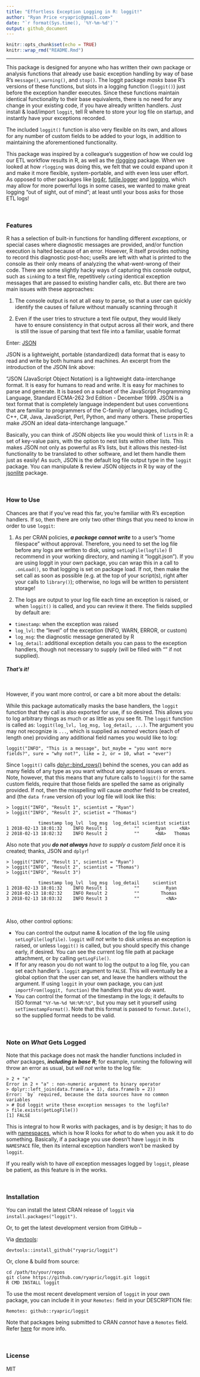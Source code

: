 ```yaml
---
title: "Effortless Exception Logging in R: loggit!"
author: "Ryan Price <ryapric@gmail.com>"
date: "`r format(Sys.time(), '%Y-%m-%d')`"
output: github_document
---
```


```r
knitr::opts_chunk$set(echo = TRUE)
knitr::wrap_rmd("README.Rmd")
```


<!--
[![CRAN_Status_Badge](http://www.r-pkg.org/badges/version-ago/loggit)](https://cran.r-project.org/package=loggit)
-->


---

This package is designed for anyone who has written their own package or
analysis functions that already use basic exception handling by way of base R's
`message()`, `warning()`, and `stop()`. The loggit package *masks* base R's
versions of these functions, but slots in a logging function (`loggit()`) just
before the exception handler executes. Since these functions maintain identical
functionality to their base equivalents, there is no need for any change in
your existing code, if you have already written handlers. Just install &
load/import `loggit`, tell R where to store your log file on startup, and
instantly have your exceptions recorded.

The included `loggit()` function is also very flexible on its own, and allows
for any number of custom fields to be added to your logs, in addition to
maintaining the aforementioned functionality.

This package was inspired by a colleague's suggestion of how we could log our
ETL workflow results in R, as well as the
[rlogging](https://github.com/mjkallen/rlogging) package. When we looked at how
`rlogging` was doing this, we felt that we could expand upon it and make it
more flexible, system-portable, and with even less user effort. As opposed to
other packages like [log4r](http://cran.r-project.org/package=log4r),
[futile.logger](http://cran.r-project.org/package=futile.logger) and
[logging](http://cran.r-project.org/package=logging), which may allow for more
powerful logs in some cases, we wanted to make great logging "out of sight, out
of mind"; at least until your boss asks for those ETL logs!

<br>

### Features

R has a selection of built-in functions for handling different *exceptions*, or
special cases where diagnostic messages are provided, and/or function execution
is halted because of an error. However, R itself provides nothing to record
this diagnostic post-hoc; useRs are left with what is printed to the console as
their only means of analyzing the what-went-wrong of their code. There are some
slightly hacky ways of capturing this console output, such as `sink`ing to a
text file, repetitively `cat`ing identical exception messages that are passed
to existing handler calls, etc. But there are two main issues with these
approaches:

1. The console output is not at all easy to parse, so that a user can quickly
identify the causes of failure without manually scanning through it

2. Even if the user tries to structure a text file output, they would likely
have to ensure consistency in that output across all their work, and there is
still the issue of parsing that text file into a familiar, usable format

Enter: [JSON](https://www.json.org/)

JSON is a lightweight, portable (standardized) data format that is easy to read
and write by both humans and machines. An excerpt from the introduction of the
JSON link above:

"JSON (JavaScript Object Notation) is a lightweight data-interchange format. It
is easy for humans to read and write. It is easy for machines to parse and
generate. It is based on a subset of the JavaScript Programming Language,
Standard ECMA-262 3rd Edition - December 1999. JSON is a text format that is
completely language independent but uses conventions that are familiar to
programmers of the C-family of languages, including C, C++, C#, Java,
JavaScript, Perl, Python, and many others. These properties make JSON an ideal
data-interchange language."

Basically, you can think of JSON objects like you would think of `list`s in R:
a set of key-value pairs, with the option to nest lists within other lists.
This makes JSON not only as powerful as R's lists, but it allows this
nested-list functionality to be translated to other software, and let them
handle them just as easily! As such, JSON is the default log file output type
in the `loggit` package. You can manipulate & review JSON objects in R by way
of the [jsonlite](https://cran.r-project.org/package=jsonlite) package.

<br>

### How to Use

Chances are that if you've read this far, you're familiar with R's exception
handlers. If so, then there are only two other things that you need to know in
order to use `loggit`:

1. As per CRAN policies, _**a package cannot write**_ to a user's "home
filespace" without approval. Therefore, you need to set the log file before any
logs are written to disk, using `setLogFile(logfile)` (I recommend in your
working directory, and naming it "loggit.json"). If you are using loggit in
your own package, you can wrap this in a call to `.onLoad()`, so that logging
is set on package load. If not, then make the set call as soon as possible
(e.g. at the top of your script(s), right after your calls to `library()`);
otherwise, no logs will be written to persistent storage!

1. The logs are output to your log file each time an exception is raised, or
when `loggit()` is called, and you can review it there. The fields supplied by
default are:

- `timestamp`: when the exception was raised
- `log_lvl`: the "level" of the exception (INFO, WARN, ERROR, or custom)
- `log_msg`: the diagnostic message generated by R
- `log_detail`: additional exception details you can pass to the exception
handlers, though not necessary to supply (will be filled with "" if not
supplied).

#### _**That's it!**_

<br>

However, if you want more control, or care a bit more about the details:

While this package automatically masks the base handlers, the `loggit` function
that they call is also exported for use, if so desired. This allows you to log
arbitrary things as much or as little as you see fit. The `loggit` function is
called as: `loggit(log_lvl, log_msg, log_detail, ...)`. The argument you may
not recognize is `...`, which is supplied as *named* vectors (each of length
one) providing any additional field names you would like to log:

    loggit("INFO", "This is a message", but_maybe = "you want more fields?", sure = "why not?", like = 2, or = 10, what = "ever")

Since `loggit()` calls
[dplyr::bind_rows()](http://dplyr.tidyverse.org/reference/bind.html) behind the
scenes, you can add as many fields of any type as you want without any append
issues or errors. Note, however, that this means that any future calls to
`loggit()` for the same custom fields, require that those fields are spelled
the same as originally provided. If not, then the misspelling will cause
*another* field to be created, and (the `data frame` version of) your log file
will look like this:

    > loggit("INFO", "Result 1", scientist = "Ryan")
    > loggit("INFO", "Result 2", scietist = "Thomas")

                timestamp log_lvl  log_msg  log_detail scientist scietist
    1 2018-02-13 18:01:32    INFO Result 1          ""      Ryan     <NA>
    2 2018-02-13 18:02:32    INFO Result 2          ""      <NA>   Thomas

Also note that *you __do not always__ have to supply a custom field* once it is
created; thanks, JSON and `dplyr`!

    > loggit("INFO", "Result 1", scientist = "Ryan")
    > loggit("INFO", "Result 2", scientist = "Thomas")
    > loggit("INFO", "Result 3")

                timestamp log_lvl  log_msg  log_detail     scientist
    1 2018-02-13 18:01:32    INFO Result 1          ""          Ryan
    2 2018-02-13 18:02:32    INFO Result 2          ""        Thomas
    3 2018-02-13 18:03:32    INFO Result 3          ""          <NA>

<br>

Also, other control options:

- You can control the output name & location of the log file using
    `setLogFile(logfile)`. `loggit` *will not* write to disk unless an
    exception is raised, or unless `loggit()` is called, but you should specify
    this change early, if desired. You can see the current log file path at
    package attachment, or by calling `getLogFile()`.
- If for any reason you do not want to log the output to a log file, you can
    set each handler's `.loggit` argument to `FALSE`. This will eventually be a
    global option that the user can set, and leave the handlers without the
    argument. If using `loggit` in your own package, you can just
    `importFrom(loggit, function)` the handlers that you _do_ want.
- You can control the format of the timestamp in the logs; it defaults to ISO
    format `"%Y-%m-%d %H:%M:%S"`, but you may set it yourself using
    `setTimestampFormat()`. Note that this format is passed to `format.Date()`,
    so the supplied format needs to be valid.

<br>

### Note on *What* Gets Logged

Note that this package does not mask the handler functions included in *other*
packages, _**including in base R**_; for example, running the following will
throw an error as usual, but *will not* write to the log file:

    > 2 + "a"
    Error in 2 + "a" : non-numeric argument to binary operator
    > dplyr::left_join(data.frame(a = 1), data.frame(b = 2))
    Error: `by` required, because the data sources have no common variables
    > # Did loggit write these exception messages to the logfile?
    > file.exists(getLogFile())
    [1] FALSE

This is integral to how R works with packages, and is by design; it has to do
with [namespaces](http://r-pkgs.had.co.nz/namespace.html), which is how R looks
for *what* to do when you ask it to do something. Basically, if a package you
use doesn't have `loggit` in its `NAMESPACE` file, then its internal exception
handlers won't be masked by `loggit`.

If you really wish to have *all* exception messages logged by `loggit`, please
be patient, as this feature is in the works.

<br>

### Installation

You can install the latest CRAN release of `loggit` via
`install.packages("loggit")`.

Or, to get the latest development version from GitHub --

Via [devtools](https://github.com/hadley/devtools):

    devtools::install_github("ryapric/loggit")

Or, clone & build from source:

    cd /path/to/your/repos
    git clone https://github.com/ryapric/loggit.git loggit
    R CMD INSTALL loggit

To use the most recent development version of `loggit` in your own package, you
can include it in your `Remotes:` field in your DESCRIPTION file:

    Remotes: github::ryapric/loggit

Note that packages being submitted to CRAN *cannot* have a `Remotes` field.
Refer
[here](https://cran.r-project.org/web/packages/devtools/vignettes/dependencies.html)
for more info.

<br>

### License

MIT
